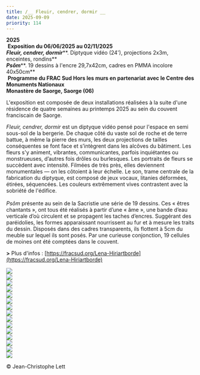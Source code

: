 ```yaml
---
title: /__ Fleuir, cendrer, dormir __
date: 2025-09-09
priority: 114
---
```

**2025**\
 **Exposition du 06/06/2025 au 02/11/2025**\
***Fleuir, cendrer, dormir***\*\*. Diptyque vidéo (24'), projections 2x3m, enceintes, rondins\*\*\
***Psôm***\*\*. 19 dessins à l'encre 29,7x42cm, cadres en PMMA incolore 40x50cm\*\*\
 **Programme du FRAC Sud Hors les murs en partenariat avec le Centre des Monuments Nationaux**\
**Monastère de Saorge, Saorge (06)**

L'exposition est composée de deux installations réalisées à la suite d'une résidence de quatre semaines au printemps 2025 au sein du couvent franciscain de Saorge.

*Fleuir, cendrer, dormir* est un diptyque vidéo pensé pour l'espace en semi sous-sol de la bergerie. De chaque côté du vaste sol de roche et de terre battue, à même la pierre des murs, les deux projections de tailles conséquentes se font face et s’intègrent dans les alcôves du bâtiment. Les fleurs s'y animent, vibrantes, communicantes, parfois inquiétantes ou monstrueuses, d’autres fois drôles ou burlesques. Les portraits de fleurs se succèdent avec intensité. Filmées de très près, elles deviennent monumentales — on les côtoient à leur échelle. Le son, trame centrale de la fabrication du diptyque, est composé de jeux vocaux, litanies déformées, étirées, séquencées. Les couleurs extrêmement vives contrastent avec la sobriété de l'édifice. \
\
*Psôm* présente au sein de la Sacristie une série de 19 dessins. Ces « êtres chantants », ont tous été réalisés à partir d’une « âme », une bande d’eau verticale d’où circulent et se propagent les taches d’encres. Suggérant des paréidolies, les formes apparaissant nourrissent au fur et à mesure les traits du dessin. Disposés dans des cadres transparents, ils flottent à 5cm du meuble sur lequel ils sont posés. Par une curieuse conjonction, 19 cellules de moines ont été comptées dans le couvent.

**>** Plus d'infos : [https://fracsud.org/Lena-Hiriartborde](https://fracsud.org/Lena-Hiriartborde)

<VimeoEmbed videoId={1127787215} />

![](src/assets/images/projects/fleuir/1_002_lena_hiriartborde_credit_jean-christophe_lett.jpg)\
![](src/assets/images/projects/fleuir/2_033_lena_hiriartborde_credit_jean-christophe_lett.jpg)\
![](src/assets/images/projects/fleuir/3_015_lena_hiriartborde_credit_jean-christophe_lett.jpg)\
![](src/assets/images/projects/fleuir/4_037_lena_hiriartborde_credit_jean-christophe_lett.jpg)\
![](src/assets/images/projects/fleuir/5_030_lena_hiriartborde_credit_jean-christophe_lett.jpg)\
![](src/assets/images/projects/fleuir/6_035_lena_hiriartborde_credit_jean-christophe_lett.jpg)\
![](src/assets/images/projects/fleuir/7_012_lena_hiriartborde_credit_jean-christophe_lett.jpg)\
![](src/assets/images/projects/fleuir/8_009_lena_hiriartborde_credit_jean-christophe_lett.jpg)\
![](src/assets/images/projects/fleuir/9_008_lena_hiriartborde_credit_jean-christophe_lett.jpg)\
![](src/assets/images/projects/fleuir/10_057_lena_hiriartborde_credit_jean-christophe_lett.jpg)\
![](src/assets/images/projects/fleuir/11_049_lena_hiriartborde_credit_jean-christophe_lett.jpg)\
![](src/assets/images/projects/fleuir/12_052_lena_hiriartborde_credit_jean-christophe_lett.jpg)\
![](src/assets/images/projects/fleuir/13_051_lena_hiriartborde_credit_jean-christophe_lett.jpg)\
![](src/assets/images/projects/fleuir/14_056_lena_hiriartborde_credit_jean-christophe_lett.jpg)\
![](src/assets/images/projects/fleuir/15_045_lena_hiriartborde_credit_jean-christophe_lett.jpg)

© Jean-Christophe Lett
